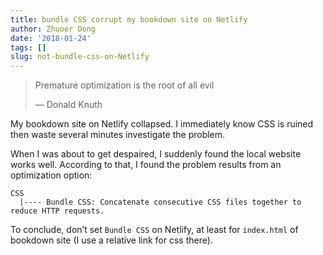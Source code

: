 ```yaml
---
title: bundle CSS corrupt my bookdown site on Netlify 
author: Zhuoer Dong
date: '2018-01-24'
tags: []
slug: not-bundle-css-on-Netlify
---
```


> Premature optimization is the root of all evil
>
> --- Donald Knuth

My bookdown site on Netlify collapsed. I immediately know CSS is ruined then waste several minutes investigate the problem. 

When I was about to get despaired, I suddenly found the local website works well. According to that, I found the problem results from an optimization option:

```
CSS
  |---- Bundle CSS: Concatenate consecutive CSS files together to reduce HTTP requests.
```

To conclude, don't set `Bundle CSS` on Netlify, at least for `index.html` of bookdown site (I use a relative link for css there).




